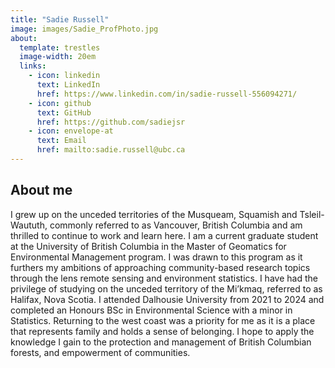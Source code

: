 ```yaml
---
title: "Sadie Russell"
image: images/Sadie_ProfPhoto.jpg
about:
  template: trestles
  image-width: 20em
  links: 
    - icon: linkedin
      text: LinkedIn
      href: https://www.linkedin.com/in/sadie-russell-556094271/
    - icon: github
      text: GitHub
      href: https://github.com/sadiejsr
    - icon: envelope-at
      text: Email
      href: mailto:sadie.russell@ubc.ca
---
```


## About me

I grew up on the unceded territories of the Musqueam, Squamish and Tsleil-Waututh, commonly referred to as Vancouver, British Columbia and am thrilled to continue to work and learn here. I am a current graduate student at the University of British Columbia in the Master of Geomatics for Environmental Management program. I was drawn to this program as it furthers my ambitions of approaching community-based research topics through the lens remote sensing and environment statistics. I have had the privilege of studying on the unceded territory of the Mi’kmaq, referred to as Halifax, Nova Scotia. I attended Dalhousie University from 2021 to 2024 and completed an Honours BSc in Environmental Science with a minor in Statistics. Returning to the west coast was a priority for me as it is a place that represents family and holds a sense of belonging. I hope to apply the knowledge I gain to the protection and management of British Columbian forests, and empowerment of communities.

